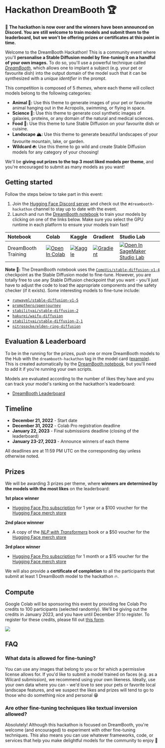 # Hackathon DreamBooth 🏆

📣 **The hackathon is now over and the winners have been announced on Discord. You are still welcome to train models and submit them to the leaderboard, but we won't be offering prizes or certificates at this point in time.**


Welcome to the DreamBooth Hackathon! This is a community event where you'll **personalise a Stable Diffusion model by fine-tuning it on a handful of your own images.** To do so, you'll use a powerful technique called [_DreamBooth_](https://arxiv.org/abs/2208.12242), which allows one to implant a subject (e.g. your pet or favourite dish) into the output domain of the model such that it can be synthesized with a _unique identifier_ in the prompt.

This competition is composed of 5 _themes_, where each theme will collect models belong to the following categories:

* **Animal 🐨:** Use this theme to generate images of your pet or favourite animal hanging out in the Acropolis, swimming, or flying in space.
* **Science 🔬:** Use this theme to generate cool synthetic images of galaxies, proteins, or any domain of the natural and medical sciences.
* **Food 🍔:** Use this theme to tune Stable Diffusion on your favourite dish or cuisine.
* **Landscape 🏔:** Use this theme to generate beautiful landscapes of your favourite mountain, lake, or garden.
* **Wildcard 🔥:** Use this theme to go wild and create Stable Diffusion models for any category of your choosing!

We'll be **giving out prizes to the top 3 most liked models per theme**, and you're encouraged to submit as many models as you want! 

## Getting started

Follow the steps below to take part in this event:

1. Join the [Hugging Face Discord server](https://huggingface.co/join/discord) and check out the `#dreambooth-hackathon` channel to stay up to date with the event.
2. Launch and run the [DreamBooth notebook](https://github.com/huggingface/diffusion-models-class/blob/main/hackathon/dreambooth.ipynb) to train your models by clicking on one of the links below. Make sure you select the GPU runtime in each platform to ensure your models train fast!

| Notebook                                     | Colab                                                                                                                                                                                               | Kaggle                                                                                                                                                                                                   | Gradient                                                                                                                                                                               | Studio Lab                                                                                                                                                                                                   |
|:--------------------------------------------|:----------------------------------------------------------------------------------------------------------------------------------------------------------------------------------------------------|:---------------------------------------------------------------------------------------------------------------------------------------------------------------------------------------------------------|:---------------------------------------------------------------------------------------------------------------------------------------------------------------------------------------|:-------------------------------------------------------------------------------------------------------------------------------------------------------------------------------------------------------------|
| DreamBooth Training                              | [![Open In Colab](https://colab.research.google.com/assets/colab-badge.svg)](https://colab.research.google.com/github/huggingface/diffusion-models-class/blob/main/hackathon/dreambooth.ipynb)              | [![Kaggle](https://kaggle.com/static/images/open-in-kaggle.svg)](https://kaggle.com/kernels/welcome?src=https://github.com/huggingface/diffusion-models-class/blob/main/hackathon/dreambooth.ipynb)              | [![Gradient](https://assets.paperspace.io/img/gradient-badge.svg)](https://console.paperspace.com/github/huggingface/diffusion-models-class/blob/main/hackathon/dreambooth.ipynb)              | [![Open In SageMaker Studio Lab](https://studiolab.sagemaker.aws/studiolab.svg)](https://studiolab.sagemaker.aws/import/github/huggingface/diffusion-models-class/blob/main/hackathon/dreambooth.ipynb)              |

**Note 👋:** The DreamBooth notebook uses the [`CompVis/stable-diffusion-v1-4`](https://huggingface.co/CompVis/stable-diffusion-v1-4) checkpoint as the Stable Diffusion model to fine-tune. However, you are totally free to use any Stable Diffusion checkpoint that you want - you'll just have to adjust the code to load the appropriate components and the safety checker (if it exists). Some interesting models to fine-tune include:

* [`runwayml/stable-diffusion-v1-5`](https://huggingface.co/runwayml/stable-diffusion-v1-5)
* [`prompthero/openjourney`](https://huggingface.co/prompthero/openjourney)
* [`stabilityai/stable-diffusion-2`](https://huggingface.co/stabilityai/stable-diffusion-2)
* [`hakurei/waifu-diffusion`](https://huggingface.co/hakurei/waifu-diffusion)
* [`stabilityai/stable-diffusion-2-1`](https://huggingface.co/stabilityai/stable-diffusion-2-1)
* [`nitrosocke/elden-ring-diffusion`](https://huggingface.co/nitrosocke/elden-ring-diffusion)

## Evaluation & Leaderboard

To be in the running for the prizes, push one or more DreamBooth models to the Hub with the `dreambooth-hackathon` tag in the model card ([example](https://huggingface.co/lewtun/ccorgi-dog/blob/main/README.md#L9)). This is created automatically by the [DreamBooth notebook](https://github.com/huggingface/diffusion-models-class/blob/main/hackathon/dreambooth.ipynb), but you'll need to add it if you're running your own scripts.

Models are evaluated according to the number of likes they have and you can track your model's ranking on the hackathon's leaderboard:

* [DreamBooth Leaderboard](https://huggingface.co/spaces/dreambooth-hackathon/leaderboard)

## Timeline

* **December 21, 2022** - Start date
* **December 31, 2022** - Colab Pro registration deadline
* **January 22, 2023** - Final submissions deadline (closing of the leaderboard)
* **January 23-27, 2023** - Announce winners of each theme

All deadlines are at 11:59 PM UTC on the corresponding day unless otherwise noted.

## Prizes

We will be awarding 3 prizes per theme, where **winners are determined by the models with the most likes** on the leaderboard:

**1st place winner**

* [Hugging Face Pro subscription](https://huggingface.co/pricing) for 1 year or a $100 voucher for the [Hugging Face merch store](https://store.huggingface.co/)

**2nd place winnner**

* A copy of the [_NLP with Transformers_](https://transformersbook.com/) book or a $50 voucher for the [Hugging Face merch store](https://store.huggingface.co/)

**3rd place winner**

* [Hugging Face Pro subscription](https://huggingface.co/pricing) for 1 month or a $15 voucher for the [Hugging Face merch store](https://store.huggingface.co/)

We will also provide a **certificate of completion** to all the participants that submit at least 1 DreamBooth model to the hackathon 🔥.


## Compute

Google Colab will be sponsoring this event by providing fee Colab Pro credits to 100 participants (selected randomly). We'll be giving out the credits in January 2023, and you have until December 31 to register. To register for these credits, please fill out [this form](https://docs.google.com/forms/d/e/1FAIpQLSeE_js5bxq_a_nFTglbZbQqjd6KNDD9r4YRg42kDFGSb5aoYQ/viewform).

![](https://lh3.googleusercontent.com/-l6dUgmPOKMM/X7w3nNn3OpI/AAAAAAAALAg/74fTRiPqikMURTD_Dn4PzAVADey2_6lLwCNcBGAsYHQ/s400/colab-logo-128x128.png)

## FAQ

### What data is allowed for fine-tuning?

You can use any images that belong to you or for which a permissive license allows for. If you'd like to submit a model trained on faces (e.g. as a Wilcard submission), we recommend using your own likeness. Ideally, use your own data where you can - we'd love to see your pets or favorite local landscape features, and we suspect the likes and prizes will tend to go to those who do something nice and personal 😁

### Are other fine-tuning techniques like textual inversion allowed?

Absolutely! Although this hackathon is focused on DreamBooth, you're welcome (and encouraged) to experiment with other fine-tuning techniques. This also means you can use whatever frameworks, code, or services that help you make delightful models for the community to enjoy 🥰

